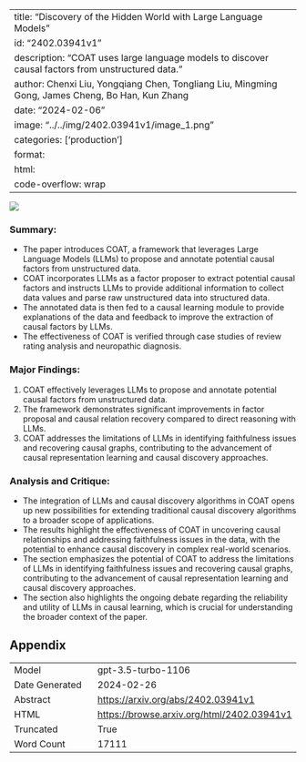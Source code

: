 
---
title: "Discovery of the Hidden World with Large Language Models"
id: "2402.03941v1"
description: "COAT uses large language models to discover causal factors from unstructured data."
author: Chenxi Liu, Yongqiang Chen, Tongliang Liu, Mingming Gong, James Cheng, Bo Han, Kun Zhang
date: "2024-02-06"
image: "../../img/2402.03941v1/image_1.png"
categories: ['production']
format:
  html:
    code-overflow: wrap
---

![](../../img/2402.03941v1/image_1.png)

### Summary:
- The paper introduces COAT, a framework that leverages Large Language Models (LLMs) to propose and annotate potential causal factors from unstructured data.
- COAT incorporates LLMs as a factor proposer to extract potential causal factors and instructs LLMs to provide additional information to collect data values and parse raw unstructured data into structured data.
- The annotated data is then fed to a causal learning module to provide explanations of the data and feedback to improve the extraction of causal factors by LLMs.
- The effectiveness of COAT is verified through case studies of review rating analysis and neuropathic diagnosis.

### Major Findings:
1. COAT effectively leverages LLMs to propose and annotate potential causal factors from unstructured data.
2. The framework demonstrates significant improvements in factor proposal and causal relation recovery compared to direct reasoning with LLMs.
3. COAT addresses the limitations of LLMs in identifying faithfulness issues and recovering causal graphs, contributing to the advancement of causal representation learning and causal discovery approaches.

### Analysis and Critique:
- The integration of LLMs and causal discovery algorithms in COAT opens up new possibilities for extending traditional causal discovery algorithms to a broader scope of applications.
- The results highlight the effectiveness of COAT in uncovering causal relationships and addressing faithfulness issues in the data, with the potential to enhance causal discovery in complex real-world scenarios.
- The section emphasizes the potential of COAT to address the limitations of LLMs in identifying faithfulness issues and recovering causal graphs, contributing to the advancement of causal representation learning and causal discovery approaches.
- The section also highlights the ongoing debate regarding the reliability and utility of LLMs in causal learning, which is crucial for understanding the broader context of the paper.

## Appendix

|          |          |
|----------|----------|
| Model     | gpt-3.5-turbo-1106       |
| Date Generated     | 2024-02-26       |
| Abstract | [https://arxiv.org/abs/2402.03941v1](https://arxiv.org/abs/2402.03941v1)        |
| HTML     | [https://browse.arxiv.org/html/2402.03941v1](https://browse.arxiv.org/html/2402.03941v1)       |
| Truncated       | True       |
| Word Count       | 17111       |